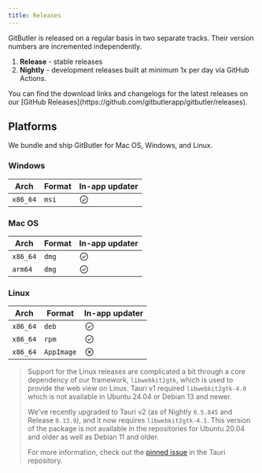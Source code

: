 ```yaml
---
title: Releases
---
```



GitButler is released on a regular basis in two separate tracks. Their version numbers are incremented independently.

1. **Release** - stable releases
2. **Nightly** - development releases built at minimum 1x per day via GitHub Actions.


<Callout type="info">
You can find the download links and changelogs for the latest releases on our [GitHub Releases](https://github.com/gitbutlerapp/gitbutler/releases).
</Callout>

## Platforms

We bundle and ship GitButler for Mac OS, Windows, and Linux.

### Windows

| Arch | Format | In-app updater |
| --- | --- | --- |
| `x86_64` | `msi` | <svg width="20" xmlns="http://www.w3.org/2000/svg" viewBox="0 0 256 256"><rect width="256" height="256" fill="none"/><polyline points="88 136 112 160 168 104" fill="none" stroke="currentColor" stroke-linecap="round" stroke-linejoin="round" stroke-width="16"/><circle cx="128" cy="128" r="96" fill="none" stroke="currentColor" stroke-linecap="round" stroke-linejoin="round" stroke-width="16"/></svg> |

### Mac OS

| Arch | Format | In-app updater |
| --- | --- | --- |
| `x86_64` | `dmg` | <svg width="20" xmlns="http://www.w3.org/2000/svg" viewBox="0 0 256 256"><rect width="256" height="256" fill="none"/><polyline points="88 136 112 160 168 104" fill="none" stroke="currentColor" stroke-linecap="round" stroke-linejoin="round" stroke-width="16"/><circle cx="128" cy="128" r="96" fill="none" stroke="currentColor" stroke-linecap="round" stroke-linejoin="round" stroke-width="16"/></svg> |
| `arm64` | `dmg` | <svg width="20" xmlns="http://www.w3.org/2000/svg" viewBox="0 0 256 256"><rect width="256" height="256" fill="none"/><polyline points="88 136 112 160 168 104" fill="none" stroke="currentColor" stroke-linecap="round" stroke-linejoin="round" stroke-width="16"/><circle cx="128" cy="128" r="96" fill="none" stroke="currentColor" stroke-linecap="round" stroke-linejoin="round" stroke-width="16"/></svg> |

### Linux

| Arch | Format | In-app updater |
| --- | --- | --- |
| `x86_64` | `deb` | <svg width="20" xmlns="http://www.w3.org/2000/svg" viewBox="0 0 256 256"><rect width="256" height="256" fill="none"/><polyline points="88 136 112 160 168 104" fill="none" stroke="currentColor" stroke-linecap="round" stroke-linejoin="round" stroke-width="16"/><circle cx="128" cy="128" r="96" fill="none" stroke="currentColor" stroke-linecap="round" stroke-linejoin="round" stroke-width="16"/></svg> |
| `x86_64` | `rpm` | <svg width="20" xmlns="http://www.w3.org/2000/svg" viewBox="0 0 256 256"><rect width="256" height="256" fill="none"/><polyline points="88 136 112 160 168 104" fill="none" stroke="currentColor" stroke-linecap="round" stroke-linejoin="round" stroke-width="16"/><circle cx="128" cy="128" r="96" fill="none" stroke="currentColor" stroke-linecap="round" stroke-linejoin="round" stroke-width="16"/></svg> |
| `x86_64` | `AppImage` | <svg width="20" xmlns="http://www.w3.org/2000/svg" viewBox="0 0 256 256"><rect width="256" height="256" fill="none"/><line x1="160" y1="96" x2="96" y2="160" fill="none" stroke="currentColor" stroke-linecap="round" stroke-linejoin="round" stroke-width="16"/><line x1="96" y1="96" x2="160" y2="160" fill="none" stroke="currentColor" stroke-linecap="round" stroke-linejoin="round" stroke-width="16"/><circle cx="128" cy="128" r="96" fill="none" stroke="currentColor" stroke-linecap="round" stroke-linejoin="round" stroke-width="16"/></svg> |

> Support for the Linux releases are complicated a bit through a core dependency of our framework, `libwebkit2gtk`, which is used to provide the web view on Linux. Tauri v1 required `libwebkit2gtk-4.0` which is not available in Ubuntu 24.04 or Debian 13 and newer.
>
> We've recently upgraded to Tauri v2 (as of Nightly `0.5.845` and Release `0.13.9`), and it now requires `libwebkit2gtk-4.1`. This version of the package is not available in the repositories for Ubuntu 20.04 and older as well as Debian 11 and older.
>
> For more information, check out the [pinned issue](https://github.com/tauri-apps/tauri/issues/9662) in the Tauri repository.
